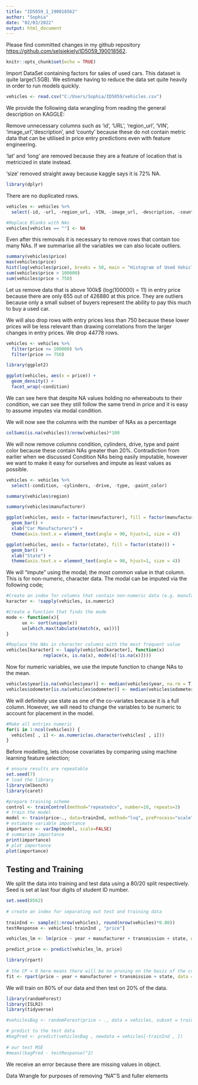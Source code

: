 ```yaml
---
title: "ID5059_1_190018562"
author: "Sophia"
date: "02/03/2022"
output: html_document
---
```


Please find committed changes in my github repository <https://github.com/selsiekiely/ID5059_190018562>.

```r
knitr::opts_chunk$set(echo = TRUE)
```

Import DataSet containing factors for sales of used cars. This dataset is quite large(1.5GB). We estimate having to reduce the data set quite heavily in order to run models quickly.

```r
vehicles <- read.csv("C:/Users/Sophia/ID5059/vehicles.csv")
```

We provide the following data wrangling from reading the general description on KAGGLE:

Remove unnecessary columns such as ‘id’, ’URL', ‘region_url’, 'VIN', ‘image_url’,'description', and 'county' because these do not contain metric data that can be utilised in price entry predictions even with feature engineering.

'lat' and 'long' are removed because they are a feature of location that is metricized in state instead.

'size' removed straight away because kaggle says it is 72% NA.

```r
library(dplyr)
```

There are no duplicated rows.

```r
vehicles <- vehicles %>% 
  select(-id, -url, -region_url, -VIN, -image_url, -description, -county, -lat, -long, -size)

#Replace Blanks with NAs
vehicles[vehicles == ""] <- NA
```

Even after this removals it is necessary to remove rows that contain too many NAs. If we summarise all the variables we can also locate outliers.

```r
summary(vehicles$price)
max(vehicles$price)
hist(log(vehicles$price), breaks = 50, main = "Histogram of Used Vehicle Prices", xlab = "Log of Vehicle Price in $")
sum(vehicles$price > 100000)
sum(vehicles$price < 750)
```

Let us remove data that is above 100k$ (log(100000) = 11) in entry price because there are only 655 out of 426880 at this price. They are outliers because only a small subset of buyers represent the ability to pay this much to buy a used car.

We will also drop rows with entry prices less than 750 because these lower prices will be less relevant than drawing correlations from the larger changes in entry prices. We drop 44778 rows.

```r
vehicles <- vehicles %>%
  filter(price <= 100000) %>%
  filter(price >= 750)
```

```r
library(ggplot2)
```

```r
ggplot(vehicles, aes(x = price)) +
  geom_density() +
  facet_wrap(~condition)
```

We can see here that despite NA values holding no whereabouts to their condition, we can see they still follow the same trend in price and it is easy to assume imputes via modal condition.

We will now see the columns with the number of NAs as a percentage

```r
colSums(is.na(vehicles))/nrow(vehicles)*100
```

We will now remove columns condition, cylinders, drive, type and paint color because these contain NAs greater than 20%. Contradiction from earlier when we discussed Condition NAs being easily imputable, however we want to make it easy for ourselves and impute as least values as possible.

```r
vehicles <- vehicles %>% 
  select(-condition, -cylinders, -drive, -type, -paint_color)
```


```r
summary(vehicles$region)
```

```r
summary(vehicles$manufacturer)

ggplot(vehicles, aes(x = factor(manufacturer), fill = factor(manufacturer))) +
  geom_bar() + 
  xlab("Car Manufacturers") +
  theme(axis.text.x = element_text(angle = 90, hjust=1, size = 4))
```

```r
ggplot(vehicles, aes(x = factor(state), fill = factor(state))) +
  geom_bar() + 
  xlab("State") +
  theme(axis.text.x = element_text(angle = 90, hjust=1, size = 4))
```

We will "impute" using the modal; the most common value in that column. This is for non-numeric, character data. The modal can be imputed via the following code;

```r

#Create an index for columns that contain non-numeric data (e.g. manufacturer)
karacter <- !sapply(vehicles, is.numeric)

#Create a function that finds the mode
mode <- function(x){
      ux <- sort(unique(x))
      ux[which.max(tabulate(match(x, ux)))] 
}

#Replace the NAs in character columns with the most frequent value
vehicles[karacter] <- lapply(vehicles[karacter], function(x)
              replace(x, is.na(x), mode(x[!is.na(x)])))

```

Now for numeric variables, we use the impute function to change NAs to the mean. 

```r
vehicles$year[is.na(vehicles$year)] <- median(vehicles$year, na.rm = T)
vehicles$odometer[is.na(vehicles$odometer)] <- median(vehicles$odometer, na.rm = T)
```

We will definitely use state as one of the co-variates because it is a full column. However, we will need to change the variables to be numeric to account for placement in the model.

```r

#Make all entries numeric
for(i in 1:ncol(vehicles)) {       
  vehicles[ , i] <- as.numeric(as.character(vehicles[ , i]))
}

```
Before modelling, lets choose covariates by comparing using machine learning feature selection;

```r
# ensure results are repeatable
set.seed(7)
# load the library
library(mlbench)
library(caret)

#prepare training scheme
control <- trainControl(method="repeatedcv", number=10, repeats=3)
# train the model
model <- train(price~., data=trainInd, method="lvq", preProcess="scale", trControl=control)
# estimate variable importance
importance <- varImp(model, scale=FALSE)
# summarize importance
print(importance)
# plot importance
plot(importance)
```

## Testing and Training

We split the data into training and test data using a 80/20 split respectively. Seed is set at last
four digits of student ID number.

```r
set.seed(8562)
  
# create an index for separating out test and training data 
  
trainInd <- sample(1:nrow(vehicles), round(nrow(vehicles)*0.80))
testResponse <- vehicles[-trainInd , "price"] 

```

```r
vehicles_lm <- lm(price ~ year + manufacturer + transmission + state, data = vehicles, na.action = na.exclude)

predict_price <- predict(vehicles_lm, price)
```

```r
library(rpart)
  
# the CP = 0 here means there will be no pruning on the basis of the cross-valdiation - we grow a big tree for pruning later
fit <- rpart(price ~ year + manufacturer + transmission + state, data = vehicles, na.action = na.exclude, method="class", control = rpart.control(cp=0))
```

We will train on 80% of our data and then test on 20% of the data.

```r
library(randomForest)
library(ISLR2)
library(tidyverse)
```

```r
#vehiclesBag <- randomForest(price ~ ., data = vehicles, subset = trainInd, mtry = 12, ntree = 25)

# predict to the test data 
#bagPred <- predict(vehiclesBag , newdata = vehicles[-trainInd , ])
  
# our test MSE
#mean((bagPred - testResponse)^2)
```
We receive an error because there are missing values in object.



Data Wrangle for purposes of removing "NA"'S and fuller elements

```r
```